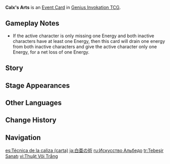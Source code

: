 {{Genius Invokation TCG Infobox
|id        = 332009
|image     = Calx's Arts Event Card.png
|type      = Event Card
|effect    = Shift 1 {{TCG Icon|Energy Cost|notext=1}} '''Energy''' from at most 2 of your characters on standby to your active character.
|matching  = 1
|source1   = [[Genius Invokation TCG Starter Deck]]
|source2   = {{Sold By|Calx's Arts}}
|features  = Klee;Albedo;Mona
}}
'''Calx's Arts''' is an [[Event Card]] in [[Genius Invokation TCG]].

==Gameplay Notes==
* If the active character is only missing one Energy and both inactive characters have at least one Energy, then this card will drain one energy from both inactive characters and give the active character only one Energy, for a net loss of one Energy.

==Story==
{{Description|"Not to worry. The experiment has been completed, and it is &mdash; if I may say so &mdash; a great success."|title=Alchemical Experiment}}

==Stage Appearances==
{{Genius Invokation TCG Stage Appearances}}

==Other Languages==
{{Other Languages
|en      = Calx's Arts
|zhs     = 白垩之术
|zhs_rm  = Bái'è zhī Shù
|zht     = 白堊之術
|zht_rm  = Bái'è zhī Shù
|zh_tl   = Art of Chalk
|ja      = 白亜の術
|ja_rm   = Hakua no Jutsu
|ja_tl   = Art of Chalk
|ko      = 백악의 술법
|ko_rm   = Baegagui Sulppeop
|ko_tl   = Chalk's Arts
|es      = Técnica de la caliza
|es_tl   = Limestone Technique
|fr      = Arts de Calx
|fr_tl   = Calx's Arts
|ru      = Искусство Альбедо
|ru_tl   = Albedo's Art
|th      = Calx's Arts
|vi      = Thuật Vôi Trắng
|vi_tl   = 
|de      = Calx-Technik
|de_tl   = Calx Technique
|id      = Calx's Arts
|pt      = Arte do Giz
|pt_tl   = 
|tr      = Tebeşir Sanatı
|tr_tl   = 
|it      = Arti di Calx
|it_tl   = Calx's Arts
}}

==Change History==
{{Change History|3.3}}

==Navigation==
{{Genius Invokation TCG Navbox|Event Card}}

[[es:Técnica de la caliza (carta)]]
[[ja:白亜の術]]
[[ru:Искусство Альбедо]]
[[tr:Tebeşir Sanatı]]
[[vi:Thuật Vôi Trắng]]